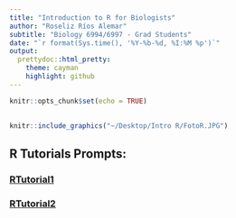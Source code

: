 ```yaml
---
title: "Introduction to R for Biologists"
author: "Roseliz Ríos Alemar"
subtitle: "Biology 6994/6997 - Grad Students"
date: "`r format(Sys.time(), '%Y-%b-%d, %I:%M %p')`"
output:
  prettydoc::html_pretty:
    theme: cayman
    highlight: github
---
```

```r
knitr::opts_chunk$set(echo = TRUE)
```
## 

```r
knitr::include_graphics("~/Desktop/Intro R/FotoR.JPG")
```

## R Tutorials Prompts:
### [RTutorial1](Assignments/RTutorial1.html)
### [RTutorial2](Assignments/RTutorial2.html)
